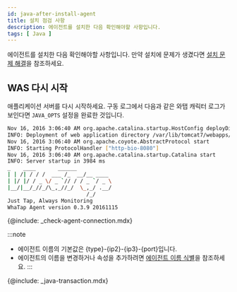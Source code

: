 ```yaml
---
id: java-after-install-agent
title: 설치 점검 사항
description: 에이전트를 설치한 다음 확인해야할 사항입니다.
tags: [ Java ]
---
```


에이전트를 설치한 다음 확인해야할 사항입니다. 만약 설치에 문제가 생겼다면 [설치 문제 해결](java-agent-troubleshooting)을 참조하세요.

## WAS 다시 시작

애플리케이션 서버를 다시 시작하세요. 구동 로그에서 다음과 같은 와탭 캐릭터 로그가 보인다면 `JAVA_OPTS` 설정을 완료한 것입니다.

```bash
Nov 16, 2016 3:06:40 AM org.apache.catalina.startup.HostConfig deployDirectory
INFO: Deployment of web application directory /var/lib/tomcat7/webapps/ROOT has finished in 577 ms
Nov 16, 2016 3:06:40 AM org.apache.coyote.AbstractProtocol start
INFO: Starting ProtocolHandler ["http-bio-8080"]
Nov 16, 2016 3:06:40 AM org.apache.catalina.startup.Catalina start
INFO: Server startup in 3984 ms
_  	 ____       ______
| | /| / / /  ___ /_  __/__ ____
| |/ |/ / _ \/ _ `// / / _ `/ _ \
|__/|__/_//_/\_,_//_/  \_,_/ .__/
        	             /_/
Just Tap, Always Monitoring
WhaTap Agent version 0.3.9 20161115
```

<!-- 에이전트 연결 확인 -->
{@include: _check-agent-connection.mdx}

:::note
* 에이전트 이름의 기본값은 {type}-{ip2}-{ip3}-{port}입니다.
* 에이전트의 이름을 변경하거나 속성을 추가하려면 [에이전트 이름 식별](java-agent-name)을 참조하세요.
:::

{@include: _java-transaction.mdx}